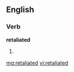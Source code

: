 ==English==

===Verb===
'''retaliated'''

# {{past of|[[retaliate]]}}

[[mg:retaliated]]
[[vi:retaliated]]